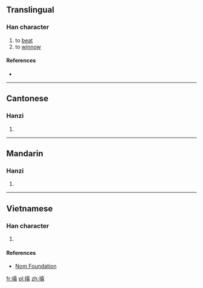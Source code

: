 ==Translingual==

===Han character===
{{Han char|rn=64|rad=手|as=10|sn=13|four=54081|canj=QJBC|ids=⿰扌真}}

# to [[beat]]
# to [[winnow]]

====References====
* {{Han ref|kx=0448.230|dkj=12526|hdz=31929.060|uh=6437|ud=25655|bh=DDA7|bd=56743}}

----

==Cantonese==

===Hanzi===
{{yue-hanzi|jyut=[[tin4]]|y=tin4}}

# {{defn|lang=yue|sort=手10}}

----

==Mandarin==

===Hanzi===
{{cmn-hanzi|pin=[[tián]] ([[tian2]]), [[shēn]] ([[shen1]])|wg=t'ien<sup>2</sup>, shen<sup>1</sup>}}

# {{defn|lang=cmn|sort=手10}}

----

==Vietnamese==

===Han character===
{{vi-readings|rs=手10|hanviet=[[chăn]], [[xăn]], [[đền]], [[xắn]]}}

# {{defn|lang=vi|sort=手10}}

====References====
* [http://nomfoundation.org/common/nom_details.php?codepoint=6437 Nom Foundation]

[[fr:搷]]
[[pl:搷]]
[[zh:搷]]
